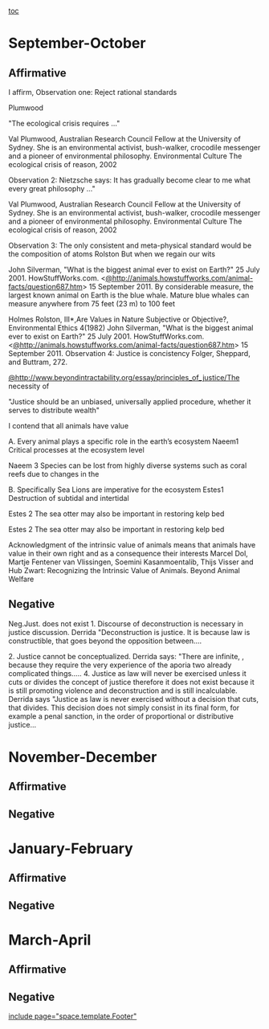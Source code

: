 [[toc]]
=September-October= 
==Affirmative== 
I affirm, Observation one:
Reject rational standards

Plumwood

"The ecological crisis requires ..."

Val Plumwood, Australian Research Council Fellow at the University of
Sydney. She is an environmental activist, bush-walker, crocodile messenger
and a pioneer of environmental philosophy. Environmental Culture
The ecological crisis of reason, 2002

Observation 2:
Nietzsche says:
It has gradually become clear to me what every great philosophy ..."

Val Plumwood, Australian Research Council Fellow at the University of
Sydney. She is an environmental activist, bush-walker, crocodile messenger
and a pioneer of environmental philosophy. Environmental Culture
The ecological crisis of reason, 2002

Observation 3: The only consistent and meta-physical standard would be
the composition of atoms
Rolston
But when we regain our wits

John Silverman, "What is the biggest animal ever to exist on Earth?"
25 July 2001. HowStuffWorks.com.
<<span style="color: #364452;">[[@http://animals.howstuffworks.com/animal-facts/question687.htm]]</span>> 15
September 2011.
By considerable measure, the largest known animal on Earth is the blue
whale. Mature blue whales can measure anywhere from 75 feet (23 m) to
100 feet

Holmes Rolston, III*,Are Values in Nature Subjective or Objective?,
Environmental Ethics 4(1982)
John Silverman, "What is the biggest animal ever to exist on Earth?"
25 July 2001. HowStuffWorks.com.
<<span style="color: #364452;">[[@http://animals.howstuffworks.com/animal-facts/question687.htm]]</span>> 15
September 2011.
Observation 4: Justice is concistency
Folger, Sheppard, and Buttram, 272.

<span style="color: #364452;">[[@http://www.beyondintractability.org/essay/principles_of_justice/The]]</span>
necessity of

"Justice should be an unbiased, universally applied procedure, whether
it serves to distribute wealth"

I contend that all animals have value

A. Every animal plays a specific role in the earth’s ecosystem
Naeem1
Critical processes at the ecosystem level

Naeem 3
Species can be lost from highly diverse systems such as coral reefs
due to changes in the

B. Specifically Sea Lions are imperative for the ecosystem
Estes1
Destruction of subtidal and intertidal

Estes 2
The sea otter may also be important in restoring kelp bed


Estes 2
The sea otter may also be important in restoring kelp bed


Acknowledgment of the intrinsic value of animals means that animals
have value in their own right and as a consequence their interests
Marcel Dol, Martje Fentener van Vlissingen, Soemini Kasanmoentalib,
Thijs Visser and Hub Zwart: Recognizing the Intrinsic Value of
Animals. Beyond Animal Welfare
==Negative== 
Neg.Just. does not exist
1. Discourse of deconstruction is necessary in justice discussion.
Derrida
"Deconstruction is justice. It is because law is constructible, that goes beyond the opposition between....

2. Justice cannot be conceptualized.
Derrida says:
"There are infinite, , because they require the very experience of the aporia two already complicated things.....
4. Justice as law will never be exercised unless it cuts or divides the concept of justice therefore it does not exist because it is still promoting violence and deconstruction and is still incalculable.
Derrida says
"Justice as law is never exercised without a decision that cuts, that divides. This decision does not simply consist in its final form, for example a penal sanction, in the order of proportional or distributive justice...
=November-December= 
==Affirmative== 
==Negative== 

=January-February= 
==Affirmative== 
==Negative== 

=March-April= 
==Affirmative== 
==Negative== 

[[include page="space.template.Footer"]]
